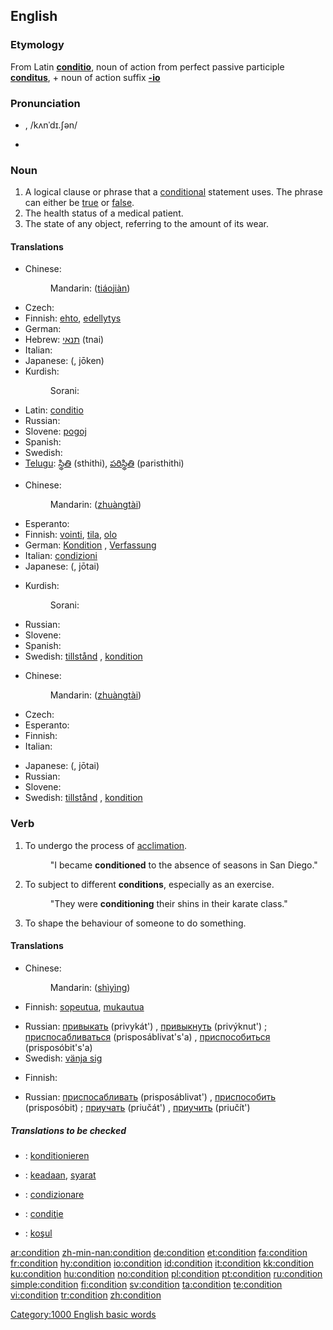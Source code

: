 ==English==

{{rank|generally|ago|easily|685|condition|sleep|ex|mere}}

===Etymology===
From Latin '''[[conditio]]''', noun of action from perfect passive participle '''[[conditus]]''', + noun of action suffix '''[[-io]]'''

===Pronunciation===
* {{IPA|/kɒndiʃən/}}, /kʌnˈdɪ.ʃən/
* {{audio|en-us-condition.ogg|Audio (US)}}

===Noun===
{{en-noun}}

# A logical clause or phrase that a [[conditional]] statement uses.  The phrase can either be [[true]] or [[false]].
# The health status of a medical patient.
# The state of any object, referring to the amount of its wear.

====Translations====
{{trans-top|logical clause or phrase}}
* Chinese:
*:Mandarin: {{zh-ts|條件|条件}} ([[tiáo]][[jiàn]])
* Czech: {{t+|cs|podmínka|f}}
* Finnish: [[ehto]], [[edellytys]]
* German: {{t+|de|Bedingung|f}}
* Hebrew: [[תנאי]] (tnai) {{m}}
* Italian: {{t+|it|condizione|f}}
* Japanese: {{JAchar|[[条件]]}} ({{JAchar|[[じょうけん]]}}, jōken)
* Kurdish:
*: Sorani: {{t|ku|شه‌رت|tr=shart|sc=KUchar}}
{{trans-mid}}
* Latin: [[conditio]]  {{f}}
* Russian: {{t+|ru|условие|n|tr=uslóvije|sc=Cyrl}}
* Slovene: [[pogoj]] {{m}}
* Spanish: {{t+|es|condición|f}}
* Swedish: {{t+|sv|tillstånd|n}}
* [[Telugu]]: [[స్థితి]] (sthithi), [[పరిస్థితి]] (paristhithi)
{{trans-bottom}}

{{trans-top|health status of a patient}}
* Chinese:
*:Mandarin: {{zh-ts|狀態|状态}} ([[zhuàng]][[tài]])
* Esperanto: {{t-|eo|stato|xs=Esperanto}}
* Finnish: [[vointi]], [[tila]], [[olo]]
* German: [[Kondition]] {{f}}, [[Verfassung]] {{f}}
* Italian: [[condizioni]] {{p}} {{f}}
* Japanese: {{JAchar|[[状態]]}} ({{JAchar|[[じょうたい]]}}, jōtai)
{{trans-mid}}
* Kurdish: 
*: Sorani: {{t|ku|حاڵ|tr=HAL|sc=KUchar}}
* Russian: {{t+|ru|состояние|n|tr=sostojánije|sc=Cyrl}}
* Slovene: {{t+|sl|stanje|n}}
* Spanish: {{t-|es|situación|f}}
* Swedish: [[tillstånd]] {{n}}, [[kondition]] {{c}}
{{trans-bottom}}

{{trans-top|state of an object}}
* Chinese:
*:Mandarin: {{zh-ts|狀態|状态}} ([[zhuàng]][[tài]])
* Czech: {{t+|cs|stav|m}}
* Esperanto: {{t-|eo|stato|xs=Esperanto}}
* Finnish: {{t+|fi|tila}}
* Italian: {{t+|it|condizione|f}}
{{trans-mid}}
* Japanese: {{JAchar|[[状態]]}} ({{JAchar|[[じょうたい]]}}, jōtai)
* Russian: {{t+|ru|состояние|n|tr=sostojánije|sc=Cyrl}}
* Slovene: {{t+|sl|stanje|n}}
* Swedish: [[tillstånd]] {{n}}, [[kondition]] {{c}}
{{trans-bottom}}

===Verb===
{{en-verb}}

# To undergo the process of [[acclimation]].
#:"I became '''conditioned''' to the absence of seasons in San Diego."
# To subject to different '''conditions''', especially as an exercise.
#:"They were '''conditioning''' their shins in their karate class."
# To shape the behaviour of someone to do something.

====Translations====
{{trans-top|To undergo the process of acclimation}}
* Chinese:
*:Mandarin: {{zh-ts|適應|适应}}([[shì]][[yìng]])
* Finnish: [[sopeutua]], [[mukautua]]
{{trans-mid}}
* Russian: [[привыкать]] (privykát') {{impf}}, [[привыкнуть]] (privýknut') {{pf}}; [[приспосабливаться]] (prisposáblivat's'a) {{impf}}, [[приспособиться]] (prisposóbit's'a) {{pf}}
* Swedish: [[vänja sig]]
{{trans-bottom}}

{{trans-top|To subject to different conditions}}
{{trans-mid}}
{{trans-bottom}}

{{trans-top|To shape the behaviour of someone to do something}}
* Finnish: {{t-|fi|ehdollistaa}}
{{trans-mid}}
* Russian: [[приспосабливать]] (prisposáblivat') {{impf}}, [[приспособить]] (prisposóbit) {{pf}}; [[приучать]] (priučát') {{impf}}, [[приучить]] (priučít') {{pf}}
{{trans-bottom}}

=====Translations to be checked=====
{{checktrans}}
{{top}}
*{{ttbc|German}}: [[konditionieren]]
*{{ttbc|Indonesian}}: [[ada|keadaan]], [[syarat]]
{{mid}}
*{{ttbc|Italian}}: [[condizionare]]
*{{ttbc|Romanian}}: [[condiţie]]
*{{ttbc|Turkish}}: [[koşul]]
{{bottom}}

[[Category:1000 English basic words]]

[[ar:condition]]
[[zh-min-nan:condition]]
[[de:condition]]
[[et:condition]]
[[fa:condition]]
[[fr:condition]]
[[hy:condition]]
[[io:condition]]
[[id:condition]]
[[it:condition]]
[[kk:condition]]
[[ku:condition]]
[[hu:condition]]
[[no:condition]]
[[pl:condition]]
[[pt:condition]]
[[ru:condition]]
[[simple:condition]]
[[fi:condition]]
[[sv:condition]]
[[ta:condition]]
[[te:condition]]
[[vi:condition]]
[[tr:condition]]
[[zh:condition]]